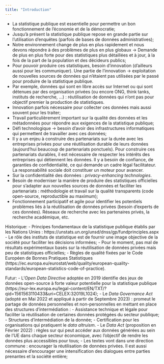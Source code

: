 ```yaml
---
title: "Introduction"
---
```


- La statistique publique est essentielle pour permettre un bon fonctionnement de l'économie et de la démocratie;
- Jusqu'à présent la statistique publique repose en grande partie sur l'utilisation d'enquêtes (parfois de bases de données administratives);
- Notre environnement change de plus en plus rapidement et nous devons répondre à des problèmes de plus en plus globaux -> Demande de plus en plus forte pour des statistiques plus détaillées et à jour, à la fois de la part de la population et des décideurs publics;
- Pour pouvoir produire ces statistiques, besoin d'innovation (d'ailleurs aussi pour les communiquer). Une partie de l'innovation -> exploitation de nouvelles sources de données qui n'étaient pas utilisées par le passé pour produire de la statistique publique.
- Par exemple, données qui sont en libre accès sur Internet ou qui sont détenues par des organisation privées (ou encore ONG, think tanks, instituts de recherche, ...) : réutilisation de données qui n'ont pas pour objectif premier la production de statistiques.
- Innovation parfois nécessaire pour collecter ces données mais aussi souvent pour les traiter;
- Travail particulièrement important sur la qualité des données et les métadonnées pour répondre aux exigences de la statistique publique;
- Défi technologique -> besoin d'avoir des infrastructures informatiques qui permettent de travailler avec ces données;
- Il y a un enjeu à construire des partenariats sur la durée avec les entreprises privées pour une réutilisation durable de leurs données (aujourd'hui beaucoup de partenariats ponctuels). Pour construire ces partenariats durables, il est nécessaire de respecter les intérêts des entreprises qui détiennent les données. Il y a besoin de confiance, de garanties de confidentialité, ce qui demande un cadre légal facilitateur. La responsabilité sociale doit constituer un moteur pour avancer.
- Sur la confidentialité des données : *privacy-enhancing technologies*.
- Besoin de moderniser la manière de produire des statistiques officielles pour s'adapter aux nouvelles sources de données et faciliter les partenariats : méthodologie et travail sur la qualité transparents (code open-source, reproductible au maximum);
- Fonctionnement participatif et agile pour identifier les potentiels problèmes liés à la réutilisation de données privées (besoin d'experts de ces données). Réseaux de recherche avec les partenaires privés, la recherche académique, etc.

Historique:
- Principes fondamentaux de la statistique publique établis par les Nations Unies : https://unstats.un.org/unsd/dnss/gp/fundprinciples.aspx
- Le rôle des instituts de statistique est de fournir une image objective de la société pour faciliter les décisions informées;
- Pour le moment, pas mal de résultats expérimentaux basés sur la réutilisation de données privées mais peu de statistiques officielles;
- Règles de qualité fixées par le Code Européen de Bonnes Pratiques Statistiques (https://ec.europa.eu/eurostat/web/quality/european-quality-standards/european-statistics-code-of-practice).


Futur:
- L'*Open Data Directive* adoptée en 2019 identifie des jeux de données open-source à forte valeur potentielle pour la statistique publique (https://eur-lex.europa.eu/legal-content/EN/TXT/?qid=1561563110433&uri=CELEX:32019L1024);
- Le *Data Governance Act* (adopté en Mai 2022 et appliqué à partir de Septembre 2023) : promeut le partage de données personnelles et non-personnelles en mettant en place des structures d'intermédiation :
    - Assistance technique et légale pour faciliter la réutilisation de certaines données protégées du secteur publique;
    - Structures d'intermédiation de la donnée;
    - Certification pour les organisations qui pratiquent le *data altruism*.
- Le *Data Act* (proposition en Février 2022) : règles sur qui peut accéder aux données générées au sein de l'UE dans chaque secteur économique, avec l'objectif de rendre les données plus accessibles pour tous;
- Les textes vont dans une direction commune : encourager la réutilisation de données privées. Il est aussi nécessaire d'encourager une intensification des dialogues entre parties prenantes et la société entière;